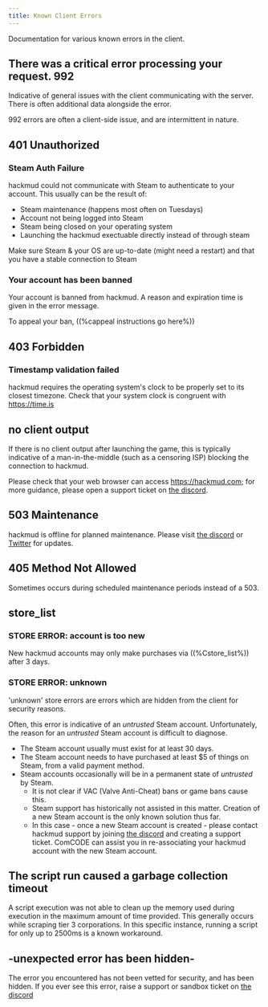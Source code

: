 ```yaml
---
title: Known Client Errors
---
```


Documentation for various known errors in the client.

## There was a critical error processing your request. 992

Indicative of general issues with the client communicating with the server. There is often additional data alongside the error.

992 errors are often a client-side issue, and are intermittent in nature.

## 401 Unauthorized

### Steam Auth Failure

hackmud could not communicate with Steam to authenticate to your account. This usually can be the result of:

- Steam maintenance (happens most often on Tuesdays)
- Account not being logged into Steam
- Steam being closed on your operating system
- Launching the hackmud exectuable directly instead of through steam

Make sure Steam & your OS are up-to-date (might need a restart) and that you have a stable connection to Steam

### Your account has been banned

Your account is banned from hackmud. A reason and expiration time is given in the error message.

To appeal your ban, ((%cappeal instructions go here%))

## 403 Forbidden

### Timestamp validation failed

hackmud requires the operating system's clock to be properly set to its closest timezone. Check that your system clock is congruent with https://time.is

## no client output

If there is no client output after launching the game, this is typically indicative of a man-in-the-middle (such as a censoring ISP) blocking the connection to hackmud.

Please check that your web browser can access https://hackmud.com; for more guidance, please open a support ticket on [the discord](https://discord.gg/QRTXHaz).

## 503 Maintenance

hackmud is offline for planned maintenance. Please visit [the discord](https://discord.gg/QRTXHaz) or [Twitter](https://x.com/hackmudgame) for updates.

## 405 Method Not Allowed

Sometimes occurs during scheduled maintenance periods instead of a 503.

## store_list

### STORE ERROR: account is too new

New hackmud accounts may only make purchases via ((%Cstore_list%)) after 3 days.

### STORE ERROR: unknown

'unknown' store errors are errors which are hidden from the client for security reasons.

Often, this error is indicative of an _untrusted_ Steam account. Unfortunately, the reason for an _untrusted_ Steam account is difficult to diagnose.

- The Steam account usually must exist for at least 30 days.
- The Steam account needs to have purchased at least $5 of things on Steam, from a valid payment method.
- Steam accounts occasionally will be in a permanent state of _untrusted_ by Steam.
  - It is not clear if VAC (Valve Anti-Cheat) bans or game bans cause this.
  - Steam support has historically not assisted in this matter. Creation of a new Steam account is the only known solution thus far.
  - In this case - once a new Steam account is created - please contact hackmud support by joining [the discord](https://discord.gg/QRTXHaz) and creating a support ticket. ComCODE can assist you in re-associating your hackmud account with the new Steam account.

## The script run caused a garbage collection timeout

A script execution was not able to clean up the memory used during execution in the maximum amount of time provided. This generally occurs while scraping tier 3 corporations. In this specific instance, running a script for only up to 2500ms is a known workaround.

## -unexpected error has been hidden-

The error you encountered has not been vetted for security, and has been hidden. If you ever see this error, raise a support or sandbox ticket on [the discord](https://discord.gg/QRTXHaz)
